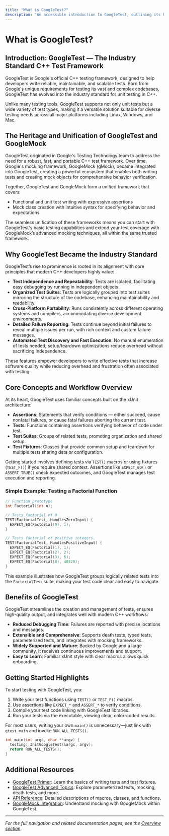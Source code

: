 ```yaml
---
title: "What is GoogleTest?"
description: "An accessible introduction to GoogleTest, outlining its history as Google's official C++ test framework and explaining why it has become the industry standard for reliable and scalable unit testing. Highlights the unification of GoogleTest and GoogleMock, underscoring the framework's broad applicability and trusted heritage."
---
```


# What is GoogleTest?

## Introduction: GoogleTest — The Industry Standard C++ Test Framework

GoogleTest is Google's official C++ testing framework, designed to help developers write reliable, maintainable, and scalable tests. Born from Google's unique requirements for testing its vast and complex codebases, GoogleTest has evolved into the industry standard for unit testing in C++.

Unlike many testing tools, GoogleTest supports not only unit tests but a wide variety of test types, making it a versatile solution suitable for diverse testing needs across all major platforms including Linux, Windows, and Mac.

## The Heritage and Unification of GoogleTest and GoogleMock

GoogleTest originated in Google's Testing Technology team to address the need for a robust, fast, and portable C++ test framework. Over time, Google's mocking framework, GoogleMock (gMock), became integrated into GoogleTest, creating a powerful ecosystem that enables both writing tests and creating mock objects for comprehensive behavior verification.

Together, GoogleTest and GoogleMock form a unified framework that covers:

- Functional and unit test writing with expressive assertions
- Mock class creation with intuitive syntax for specifying behavior and expectations

The seamless unification of these frameworks means you can start with GoogleTest's basic testing capabilities and extend your test coverage with GoogleMock’s advanced mocking techniques, all within the same trusted framework.

## Why GoogleTest Became the Industry Standard

GoogleTest’s rise to prominence is rooted in its alignment with core principles that modern C++ developers highly value:

- **Test Independence and Repeatability**: Tests are isolated, facilitating easy debugging by running in independent objects.
- **Organized Test Suites**: Tests are logically grouped into test suites mirroring the structure of the codebase, enhancing maintainability and readability.
- **Cross-Platform Portability**: Runs consistently across different operating systems and compilers, accommodating diverse development environments.
- **Detailed Failure Reporting**: Tests continue beyond initial failures to reveal multiple issues per run, with rich context and custom failure messages.
- **Automated Test Discovery and Fast Execution**: No manual enumeration of tests needed; setup/teardown optimizations reduce overhead without sacrificing independence.

These features empower developers to write effective tests that increase software quality while reducing overhead and frustration often associated with testing.

## Core Concepts and Workflow Overview

At its heart, GoogleTest uses familiar concepts built on the xUnit architecture:

- **Assertions**: Statements that verify conditions — either succeed, cause nonfatal failures, or cause fatal failures aborting the current test.
- **Tests**: Functions containing assertions verifying behavior of code under test.
- **Test Suites**: Groups of related tests, promoting organization and shared setup.
- **Test Fixtures**: Classes that provide common setup and teardown for multiple tests sharing data or configuration.

Getting started involves defining tests via `TEST()` macros or using fixtures (`TEST_F()`) if you require shared context. Assertions like `EXPECT_EQ()` or `ASSERT_TRUE()` check expected outcomes, and GoogleTest manages test execution and reporting.

### Simple Example: Testing a Factorial Function

```cpp
// Function prototype
int Factorial(int n);

// Tests factorial of 0.
TEST(FactorialTest, HandlesZeroInput) {
  EXPECT_EQ(Factorial(0), 1);
}

// Tests factorial of positive integers.
TEST(FactorialTest, HandlesPositiveInput) {
  EXPECT_EQ(Factorial(1), 1);
  EXPECT_EQ(Factorial(2), 2);
  EXPECT_EQ(Factorial(3), 6);
  EXPECT_EQ(Factorial(8), 40320);
}
```

This example illustrates how GoogleTest groups logically related tests into the `FactorialTest` suite, making your test code clear and easy to navigate.

## Benefits of GoogleTest

GoogleTest streamlines the creation and management of tests, ensures high-quality output, and integrates well with modern C++ workflows:

- **Reduced Debugging Time**: Failures are reported with precise locations and messages.
- **Extensible and Comprehensive**: Supports death tests, typed tests, parameterized tests, and integrates with mocking frameworks.
- **Widely Supported and Mature**: Backed by Google and a large community, it receives continuous improvements and support.
- **Easy to Learn**: Familiar xUnit style with clear macros allows quick onboarding.

## Getting Started Highlights

To start testing with GoogleTest, you:

1. Write your test functions using `TEST()` or `TEST_F()` macros.
2. Use assertions like `EXPECT_*` and `ASSERT_*` to verify conditions.
3. Compile your test code linking with GoogleTest libraries.
4. Run your tests via the executable, viewing clear, color-coded results.

For most users, writing your own `main()` is unnecessary—just link with `gtest_main` and invoke `RUN_ALL_TESTS()`.

```cpp
int main(int argc, char **argv) {
  testing::InitGoogleTest(&argc, argv);
  return RUN_ALL_TESTS();
}
```

## Additional Resources

- [GoogleTest Primer](primer.md): Learn the basics of writing tests and test fixtures.
- [GoogleTest Advanced Topics](advanced.md): Explore parameterized tests, mocking, death tests, and more.
- [API Reference](reference/testing.md): Detailed descriptions of macros, classes, and functions.
- [GoogleMock Integration](googlemock/README.md): Understand mocking with GoogleMock within GoogleTest.

---

*For the full navigation and related documentation pages, see the [Overview section](../overview/product-introduction/what-is-googletest).*